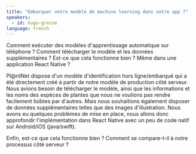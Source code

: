 ```yaml
---
title: "Embarquer votre modèle de machine learning dans votre app ?"
speakers:
  - id: hugo-gresse
language: french
---
```


Comment exécuter des modèles d'apprentissage automatique sur téléphone ? Comment télécharger le modèle et les données supplémentaires ? Est-ce que cela fonctionne bien ? Même dans une application React Native ?

Pl@ntNet dispose d'un modèle d'identification hors ligne/embarqué qui a été directement créé à partir de notre modèle de production côté serveur.
Nous avions besoin de télécharger le modèle, ainsi que les informations et les noms des espèces de plantes que nous ne voulions pas rendre facilement lisibles par d'autres. Mais nous souhaitions également disposer de données supplémentaires telles que des images d'illustration.
Nous avons eu quelques problèmes de mise en place, nous allons donc approfondir l'implémentation dans React Native avec un peu de code natif sur Android/iOS (java/swift).

Enfin, est-ce que cela fonctionne bien ? Comment se compare-t-il à notre processus côté serveur ?
